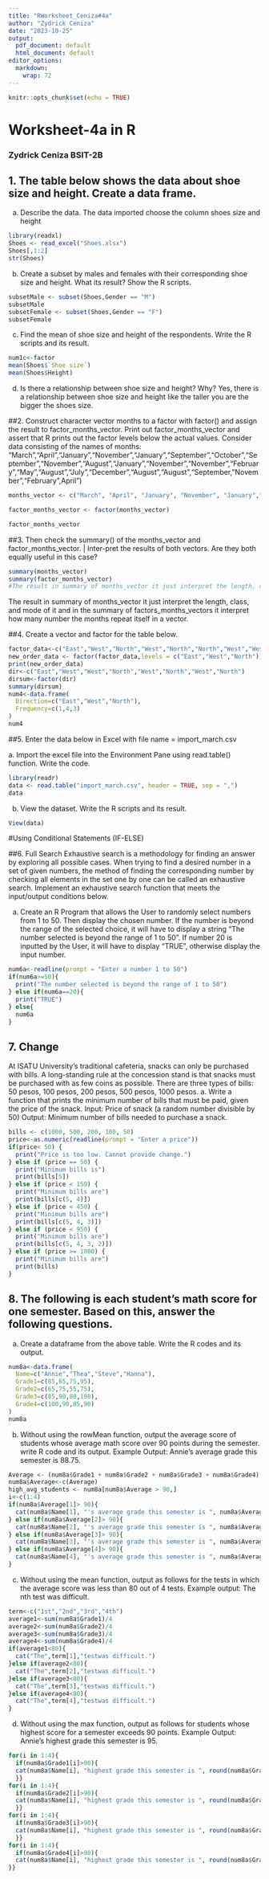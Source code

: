 ---
title: "RWorksheet_Ceniza#4a"
author: "Zydrick Ceniza"
date: "2023-10-25"
output:
  pdf_document: default
  html_document: default
editor_options:
  markdown:
    wrap: 72
---

```{r setup, include=FALSE}
knitr::opts_chunk$set(echo = TRUE)
```

# Worksheet-4a in R

### Zydrick Ceniza BSIT-2B

## 1. The table below shows the data about shoe size and height. Create a data frame.

a.  Describe the data. The data imported choose the column shoes size
    and height

```{r}
library(readxl)
Shoes <- read_excel("Shoes.xlsx")
Shoes[,1:2]
str(Shoes)
```

b.  Create a subset by males and females with their corresponding shoe
    size and height. What its result? Show the R scripts.

```{r}
subsetMale <- subset(Shoes,Gender == "M")
subsetMale
subsetFemale <- subset(Shoes,Gender == "F")
subsetFemale
```

c.  Find the mean of shoe size and height of the respondents. Write the
    R scripts and its result.

```{r}
num1c<-factor
mean(Shoes$`Shoe size`)
mean(Shoes$Height)
```

d.  Is there a relationship between shoe size and height? Why?
Yes, there is a relationship between shoe size and height like the taller you are the bigger the shoes size.

##2. Construct character vector months to a factor with factor() and
assign the result to factor_months_vector. Print out
factor_months_vector and assert that R prints out the factor levels
below the actual values. Consider data consisting of the names of
months:
"March","April","January","November","January","September","October","September","November","August","January","November","November","February","May","August","July","December","August","August","September,"November","February",April")

```{r}
months_vector <- c("March", "April", "January", "November", "January","September", "October", "September", "November", "August","January", "November", "November", "February", "May", "August","July", "December", "August", "August", "September", "November", "February", "April")

factor_months_vector <- factor(months_vector)

factor_months_vector
```

##3. Then check the summary() of the months_vector and
factor_months_vector. \| Inter-pret the results of both vectors. Are
they both equally useful in this case?

```{r}
summary(months_vector)
summary(factor_months_vector)
#The result in summary of months_vector it just interpret the length, class, and mode of it and in the summary of factors_months_vectors it interpret how many number the months repeat itself in a vector.
```

The result in summary of months_vector it just interpret the length,
class, and mode of it and in the summary of factors_months_vectors it
interpret how many number the months repeat itself in a vector.

##4. Create a vector and factor for the table below.

```{r}
factor_data<-c("East","West","North","West","North","North","West","West")
new_order_data <- factor(factor_data,levels = c("East","West","North"))
print(new_order_data)
dir<-c("East","West","West","North","West","North","West","North")
dirsum<-factor(dir)
summary(dirsum)
num4<-data.frame(
  Direction=c("East","West","North"),
  Frequency=c(1,4,3)
)
num4

```

##5. Enter the data below in Excel with file name = import_march.csv

a\. Import the excel file into the Environment Pane using read.table()
function. Write the code.

```{r}
library(readr)
data <- read.table("import_march.csv", header = TRUE, sep = ",")
data
```

b.  View the dataset. Write the R scripts and its result.

```{r}
View(data)
```

#Using Conditional Statements (IF-ELSE)

##6. Full Search Exhaustive search is a methodology for finding an
answer by exploring all possible cases. When trying to find a desired
number in a set of given numbers, the method of finding the
corresponding number by checking all elements in the set one by one can
be called an exhaustive search. Implement an exhaustive search function
that meets the input/output conditions below.

a.  Create an R Program that allows the User to randomly select numbers
    from 1 to 50. Then display the chosen number. If the number is
    beyond the range of the selected choice, it will have to display a
    string "The number selected is beyond the range of 1 to 50". If
    number 20 is inputted by the User, it will have to display "TRUE",
    otherwise display the input number.

```{r}
num6a<-readline(prompt = "Enter a number 1 to 50")
if(num6a>=50){
  print("The number selected is beyond the range of 1 to 50")
} else if(num6a==20){
  print("TRUE")
} else{
  num6a
}
```

## 7. Change

At ISATU University's traditional cafeteria, snacks can only be
purchased with bills. A long-standing rule at the concession stand is
that snacks must be purchased with as few coins as possible. There are
three types of bills: 50 pesos, 100 pesos, 200 pesos, 500 pesos, 1000
pesos. a. Write a function that prints the minimum number of bills that
must be paid, given the price of the snack. Input: Price of snack (a
random number divisible by 50) Output: Minimum number of bills needed to
purchase a snack.

```{r}
bills <- c(1000, 500, 200, 100, 50)
price<-as.numeric(readline(prompt = "Enter a price"))
if(price< 50) {
  print("Price is too low. Cannot provide change.")
} else if (price == 50) {
  print("Minimum bills is")
  print(bills[5])
} else if (price < 150) {
  print("Minimum bills are")
  print(bills[c(5, 4)])
} else if (price < 450) {
  print("Minimum bills are")
  print(bills[c(5, 4, 3)])
} else if (price < 950) {
  print("Minimum bills are")
  print(bills[c(5, 4, 3, 2)])
} else if (price >= 1000) {
  print("Minimum bills are")
  print(bills)
}

```

## 8. The following is each student's math score for one semester. Based on this, answer the following questions.

a.  Create a dataframe from the above table. Write the R codes and its
    output.

```{r}
num8a<-data.frame(
  Name=c("Annie","Thea","Steve","Hanna"),
  Grade1=c(85,65,75,95),
  Grade2=c(65,75,55,75),
  Grade3=c(85,90,80,100),
  Grade4=c(100,90,85,90)
)
num8a
```

b.  Without using the rowMean function, output the average score of
    students whose average math score over 90 points during the
    semester. write R code and its output. Example Output: Annie's
    average grade this semester is 88.75.

```{r}
Average <- (num8a$Grade1 + num8a$Grade2 + num8a$Grade3 + num8a$Grade4) / 4
num8a$Average<-c(Average)
high_avg_students <- num8a[num8a$Average > 90,]
i<-c(1:4)
if(num8a$Average[1]> 90){
  cat(num8a$Name[1], "'s average grade this semester is ", num8a$Average[1], ".\n")
} else if(num8a$Average[2]> 90){
  cat(num8a$Name[2], "'s average grade this semester is ", num8a$Average[2], ".\n")
} else if(num8a$Average[3]> 90){
  cat(num8a$Name[3], "'s average grade this semester is ", num8a$Average[3], ".\n")
} else if(num8a$Average[4]> 90){
  cat(num8a$Name[4], "'s average grade this semester is ", num8a$Average[4], ".\n")
}


```

c.  Without using the mean function, output as follows for the tests in
    which the average score was less than 80 out of 4 tests. Example
    output: The nth test was difficult.

```{r}
term<-c("1st","2nd","3rd","4th")
average1<-sum(num8a$Grade1)/4
average2<-sum(num8a$Grade2)/4
average3<-sum(num8a$Grade3)/4
average4<-sum(num8a$Grade4)/4
if(average1<80){
  cat("The",term[1],"testwas difficult.")
}else if(average2<80){
  cat("The",term[2],"testwas difficult.")
}else if(average3<80){
  cat("The",term[3],"testwas difficult.")
}else if(average4<80){
  cat("The",term[4],"testwas difficult.")
}
```

d.  Without using the max function, output as follows for students whose
    highest score for a semester exceeds 90 points. Example Output:
    Annie's highest grade this semester is 95.

```{r}
for(i in 1:4){
  if(num8a$Grade1[i]>90){
  cat(num8a$Name[i], "highest grade this semester is ", round(num8a$Grade1[i],2), ".\n")
  }}
for(i in 1:4){
  if(num8a$Grade2[i]>90){
  cat(num8a$Name[i], "highest grade this semester is ", round(num8a$Grade2[i],2), ".\n")
  }}
for(i in 1:4){
  if(num8a$Grade3[i]>90){
  cat(num8a$Name[i], "highest grade this semester is ", round(num8a$Grade3[i],2), ".\n")
  }}
for(i in 1:4){
  if(num8a$Grade4[i]>90){
  cat(num8a$Name[i], "highest grade this semester is ", round(num8a$Grade4[i],2), ".\n")
}}
```
